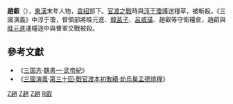 '''趙叡'''（{{bd||?|200年|catIdx=Z趙}}），[[東漢|東漢]]末年人物，[[袁紹|袁紹]]部下。[[官渡之戰|官渡之戰]]時與[[淳于瓊|淳于瓊]]護送糧草，被斬殺。《三國演義》中淳于瓊，督領部將眭元進、[[韓莒子|韓莒子]]、[[呂威璜|呂威璜]]、趙叡等守衛糧倉，趙叡與[[眭元進|眭元進]]運糧途中與曹軍交戰被殺。

==參考文獻==
* 《[[三国志|三国志]]·[[s:三國志/卷01|魏書一·武帝紀]]》
* 《[[三國演義|三國演義]]·[[s:三國演義/第030回|第三十回·戰官渡本初敗績·劫烏巢孟德燒糧]]》

[[Category:東漢軍事人物|Z趙]]
[[Category:三國軍事人物|Z趙]]
[[Category:三國戰爭身亡者|Z趙]]
[[Category:趙姓|R叡]]